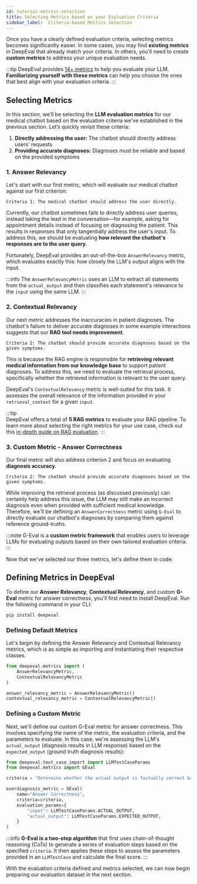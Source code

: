 ```yaml
---
id: tutorial-metrics-selection
title: Selecting Metrics based on your Evaluation Criteria
sidebar_label:  Criteria-based Metrics Selection
---
```


Once you have a clearly defined evaluation criteria, selecting metrics becomes significantly easier. In some cases, you may find **existing metrics** in DeepEval that already match your criteria. In others, you'll need to create **custom metrics** to address your unique evaluation needs.  

:::tip
DeepEval provides [14+ metrics](metrics-introduction) to help you evaluate your LLM. **Familiarizing yourself with these metrics** can help you choose the ones that best align with your evaluation criteria.
:::

## Selecting Metrics
In this section, we’ll be selecting the **LLM evaluation metrics** for our medical chatbot based on the evaluation criteria we've established in the previous section. Let’s quickly revisit these criteria:

1. **Directly addressing the user:** The chatbot should directly address users' requests
2. **Providing accurate diagnoses:** Diagnoses must be reliable and based on the provided symptoms 

### 1. Answer Relevancy

Let's start with our first metric, which will evaluate our medical chatbot against our first criterion:
```
Criteria 1: The medical chatbot should address the user directly.
```
Currently, our chatbot sometimes fails to directly address user queries, instead taking the lead in the conversation—for example, asking for appointment details instead of focusing on diagnosing the patient. This results in responses that only tangentially address the user's input. To address this, we should be evaluating **how relevant the chatbot's responses are to the user query**.

Fortunately, DeepEval provides an out-of-the-box `AnswerRelevancy` metric, which evaluates exactly this: how closely the LLM's output aligns with the input. 

:::info
The `AnswerRelevancyMetric` uses an LLM to extract all statements from the `actual_output` and then classifies each statement's relevance to the `input` using the same LLM.
:::

### 2. Contextual Relevancy 

Our next metric addresses the inaccuracies in patient diagnoses. The chatbot's failure to deliver accurate diagnoses in some example interactions suggests that our **RAG tool needs improvement**.

```
Criteria 2: The chatbot should provide accurate diagnoses based on the given symptoms.
```

This is because the RAG engine is responsible for **retrieving relevant medical information from our knowledge base** to support patient diagnoses. To address this, we need to evaluate the retrieval process, specifically whether the retrieved information is relevant to the user query.

DeepEval's `ContextualRelevancy` metric is well-suited for this task. It assesses the overall relevance of the information provided in your `retrieval_context` for a given `input`.

:::tip  
DeepEval offers a total of **5 RAG metrics** to evaluate your RAG pipeline. To learn more about selecting the right metrics for your use case, check out this [in-depth guide on RAG evaluation](guides-rag-evaluation).
:::


### 3. Custom Metric - Answer Correctness

Our final metric will also address criterion 2 and focus on evaluating **diagnosis accuracy**.

```
Criteria 2: The chatbot should provide accurate diagnoses based on the given symptoms.
```

While improving the retrieval process (as discussed previously) can certainly help address this issue, the LLM may still make an incorrect diagnosis even when provided with sufficient medical knowledge. Therefore, we'll be defining an `AnswerCorrectness` metric using `G-Eval` to directly evaluate our chatbot's diagnoses by comparing them against reference ground-truths.

:::note
G-Eval is a **custom metric framework** that enables users to leverage LLMs for evaluating outputs based on their own tailored evaluation criteria. 
:::

Now that we've selected our three metrics, let's define them in code:

## Defining Metrics in DeepEval

To define our **Answer Relevancy**, **Contextual Relevancy**, and custom **G-Eval** metric for answer correctness, you'll first need to install DeepEval. Run the following command in your CLI:

```bash
pip install deepeval
```

### Defining Default Metrics 
Let's begin by defining the Answer Relevancy and Contextual Relevancy metrics, which is as simple as importing and instantiating their respective classes.

```python
from deepeval.metrics import (
    AnswerRelevancyMetric,
    ContextualRelevancyMetric
)

answer_relevancy_metric = AnswerRelevancyMetric()
contextual_relevancy_metric = ContextualRelevancyMetric()
```

### Defining a Custom Metric

Next, we'll define our custom G-Eval metric for answer correctness. This involves specifying the name of the metric, the evaluation criteria, and the parameters to evaluate. In this case, we're assessing the LLM's `actual_output` (diagnosis results in LLM response) based on the `expected_output` (ground truth diagnosis results):


```python
from deepeval.text_case_import import LLMTestCaseParams
from deepeval.metrics import GEval

criteria = "Determine whether the actual output is factually correct based on the expected output."

overdiagnosis_metric = GEval(
    name="Answer Correctness",
    criteria=criteria,
    evaluation_params={
        "input": LLMTestCaseParams.ACTUAL_OUTPUT,
        "actual_output": LLMTestCaseParams.EXPECTED_OUTPUT,
    }
)
```

:::info
**G-Eval is a two-step algorithm** that first uses chain-of-thought reasoning (CoTs) to generate a series of evaluation steps based on the specified `criteria`. It then applies these steps to assess the parameters provided in an `LLMTestCase` and calculate the final score.
:::

With the evaluation criteria defined and metrics selected, we can now begin preparing our evaluation dataset in the next section.


